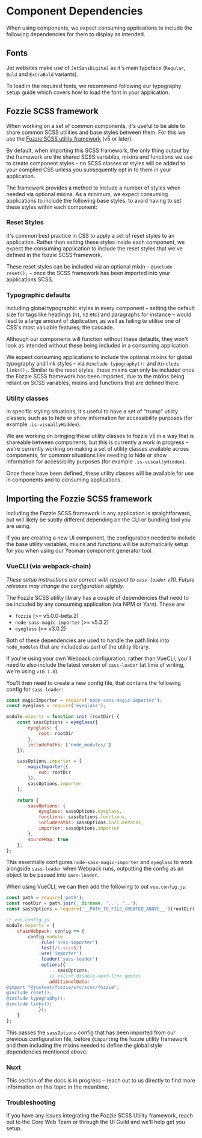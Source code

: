 
<Meta title="Documentation/Guides/Component Dependencies"/>

# Component Dependencies

When using components, we expect consuming applications to include the following dependencies for them to display as intended.

## Fonts

Jet websites make use of `JetSansDigital` as it's main typeface (`Regular`, `Bold` and `ExtraBold` variants).

To load in the required fonts, we recommend following our <LinkTo kind="Documentation/Guides/Typography" story="page">typography setup guide</LinkTo> which covers how to load the font in your application.

## Fozzie SCSS framework

When working on a set of common components, it's useful to be able to share common SCSS utilities and base styles between them.  For this we use the [Fozzie SCSS utility framework](https://github.com/justeat/fozzie/tree/v5.0.0) (v5 or later).

By default, when importing this SCSS framework, the only thing output by the framework are the shared SCSS variables, mixins and functions we use to create component styles – no SCSS classes or styles will be added to your compiled CSS unless you subsequently opt in to them in your application.

The framework provides a method to include a number of styles when needed via optional mixins. As a minimum, we expect consuming applications to include the following base styles, to avoid having to set these styles within each component:

### Reset Styles

It's common best practice in CSS to apply a set of reset styles to an application. Rather than setting these styles inside each component, we expect the consuming application to include the reset styles that we've defined in the fozzie SCSS framework.

These reset styles can be included via an optional mixin – `@include reset();` – once the SCSS framework has been imported into your applications SCSS.

### Typographic defaults

Including global typographic styles in every component – setting the default size for tags like headings (`h1`, `h2` etc) and paragraphs for instance – would lead to a large amount of duplication, as well as failing to utilise one of CSS's most valuable features; the cascade.

Although our components will function without these defaults, they won't look as intended without these being included in a consuming application.

We expect consuming applications to include the optional mixins for global typography and link styles – via `@include typography();` and `@include links();`. Similar to the reset styles, these mixins can only be included once the Fozzie SCSS framework has been imported, due to the mixins being reliant on SCSS variables, mixins and functions that are defined there.

### Utility classes

In specific styling situations, it's useful to have a set of "trump" utility classes; such as to hide or show information for accessibility purposes (for example `.is-visuallyHidden`).

We are working on bringing these utility classes to fozzie v5 in a way that is shareable between components, but this is currently a work in progress – we're currently working on making a set of utility classes available across components, for common situations like needing to hide or show information for accessibility purposes (for example `.is-visuallyHidden`).

Once these have been defined, these utility classes will be available for use in components and to consuming applications.

## Importing the Fozzie SCSS framework

Including the Fozzie SCSS framework in any application is straightforward, but will likely be subtly different depending on the CLI or bundling tool you are using.

If you are creating a new UI component, the configuration needed to include the base utility variables, mixins and functions will be automatically setup for you when using our Yeoman component generator tool.

### VueCLI (via webpack-chain)

*_These setup instructions are correct with respect to `sass-loader` v10. Future releases may change the configuration slightly._*

The Fozzie SCSS utility library has a couple of dependencies that need to be included by any consuming application (via NPM or Yarn). These are:

- `fozzie` (>= v5.0.0-beta.2)
- `node-sass-magic-importer` (>= v5.3.2)
- `eyeglass` (>= v3.0.2)


Both of these dependencies are used to handle the path links into `node_modules` that are included as part of the utility library.

If you‘re using your own Webpack configuration, rather than VueCLI, you'll need to also include the latest version of `sass-loader` (at time of writing, we're using `v10.1.0`).

You'll then need to create a new config file, that contains the following config for `sass-loader`:

```js
const magicImporter = require('node-sass-magic-importer');
const eyeglass = require('eyeglass');

module.exports = function init (rootDir) {
    const sassOptions = eyeglass({
        eyeglass: {
            root: rootDir
        },
        includePaths: ['node_modules/']
    });

    sassOptions.importer = [
        magicImporter({
            cwd: rootDir
        }),
        sassOptions.importer
    ];

    return {
        sassOptions: {
            eyeglass: sassOptions.eyeglass,
            functions: sassOptions.functions,
            includePaths: sassOptions.includePaths,
            importer: sassOptions.importer
        },
        sourceMap: true
    };
};
```

This essentially configures `node-sass-magic-importer` and `eyeglass` to work alongside `sass-loader` when Webpack runs, outputting the config as an object to be passed into `sass-loader`.

When using VueCLI, we can then add the following to out `vue.config.js`:

```js
const path = require('path');
const rootDir = path.join(__dirname, '..', '..');
const sassOptions = require('__PATH_TO_FILE_CREATED_ABOVE__')(rootDir);

// vue.config.js
module.exports = {
    chainWebpack: config => {
        config.module
            .rule('scss-importer')
            .test(/\.scss$/)
            .use('importer')
            .loader('sass-loader')
            .options({
                ...sassOptions,
                // eslint-disable-next-line quotes
                additionalData: `
@import "@justeat/fozzie/src/scss/fozzie";
@include reset();
@include typography();
@include links();`
            });
    }
};
```

This passes the `sassOptions` config that has been imported from our previous configuration file, before `@import`ing the fozzie utility framework and then including the mixins needed to define the global style dependencies mentioned above.

### Nuxt

This section of the docs is in progress – reach out to us directly to find more information on this topic in the meantime.

### Troubleshooting

If you have any issues integrating the Fozzie SCSS Utility framework, reach out to the Core Web Team or through the UI Guild and we'll help get you setup.
